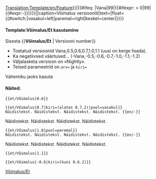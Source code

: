 <noinclude>[[Translation:Template/en/Feature]]</noinclude><noinclude></noinclude><includeonly>{{en/VersionBox|{{#ifeq: {{{1|}}}|Vana|0|{{#ifexpr: {{{1|}}} < 0|0|{{{1|}}}}}}}|{{#ifeq: {{{1|}}}|Vana|99|{{#ifexpr: {{{1|}}} > 0|99|{{#expr:-{{{1|}}}}}}}}}||caption=Võimalus versiooniti|text={{{kiri|}}}|float={{#switch:{{{pool|}}}|vasakul=left|paremal=right|keskel=center|}}}}</includeonly><noinclude>

====Template:Võimalus/Et kasutamine====
Sisesta <nowiki>{{</nowiki>'''Võimalus/Et'''<nowiki> | Versiooni number}}</nowiki>
*Toetatud versioonid Vana,0.5,0.6,0.7,1.0,1.1 (uusi on kerge lisada).
*Ka negatiivsed väärtused... (-Vana,-0.5,-0.6,-0.7,-1.0,-1.1,-1.2)
*Väljalasketa versioon on «Nightly».
*Teised parameetrid on <code>arv=</code> ja <code>kiri=</code>
Vahemiku jaoks kasuta {{en/S|et/Võimaluse vahemik}}

====Näited:====
<pre>{{et/Võimalus|0.6}}</pre>
{{et/Võimalus|0.6}}
<pre>{{et/Võimalus|0.7|kiri=(alates 0.7.2)|pool=vasakul}}
Näidistekst. Näidistekst. Näidistekst. Näidistekst. {{en/-}}</pre>
{{et/Võimalus|0.7|kiri=(alates 0.7.2)|pool=vasakul}}
Näidistekst. Näidistekst. Näidistekst. Näidistekst. {{en/-}}
<pre>{{et/Võimalus|1.0|pool=paremal}}
Näidistekst. Näidistekst. Näidistekst. Näidistekst. {{en/-}}</pre>
{{et/Võimalus|1.0|pool=paremal}}
Näidistekst. Näidistekst. Näidistekst. Näidistekst. {{en/-}}
<pre>{{et/Võimalus|1.1}}</pre>
{{et/Võimalus|1.1}}
<pre>{{et/Võimalus|-0.6|kiri=(kuni 0.6.2)}}</pre>
{{et/Võimalus|-0.6|kiri=(to 0.6.2)}}


[[Category:et/Mallid|Võimalus/Et]]
</noinclude>